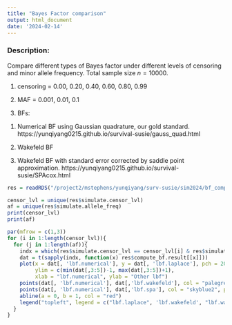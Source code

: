 ```yaml
---
title: "Bayes Factor comparison"
output: html_document
date: '2024-02-14'
---
```



### Description:

Compare different types of Bayes factor under different levels of censoring and minor allele frequency. Total sample size $n=10000$. 

1. censoring = 0.00, 0.20, 0.40, 0.60, 0.80, 0.99

2. MAF = 0.001, 0.01, 0.1

3. BFs: 

1) Numerical BF using Gaussian quadrature, our gold standard. https://yunqiyang0215.github.io/survival-susie/gauss_quad.html

2) Wakefeld BF

3) Wakefeld BF with standard error corrected by saddle point approximation. https://yunqiyang0215.github.io/survival-susie/SPAcox.html

```r
res = readRDS("/project2/mstephens/yunqiyang/surv-susie/sim2024/bf_comparison202402/res_bf.rds")
```

```r
censor_lvl = unique(res$simulate.censor_lvl)
af = unique(res$simulate.allele_freq)
print(censor_lvl)
print(af)
```

```r
par(mfrow = c(1,3))
for (i in 1:length(censor_lvl)){
  for (j in 1:length(af)){
    indx = which(res$simulate.censor_lvl == censor_lvl[i] & res$simulate.allele_freq == af[j])
    dat = t(sapply(indx, function(x) res$compute_bf.result[[x]]))
    plot(x = dat[, 'lbf.numerical'], y = dat[, 'lbf.laplace'], pch = 20, main = paste0("censor=",censor_lvl[i], ", allele frequency=", af[j]),
         ylim = c(min(dat[,3:5])-1, max(dat[,3:5])+1),
         xlab = "lbf.numerical", ylab = "Other lbf")
    points(dat[, 'lbf.numerical'], dat[,'lbf.wakefeld'], col = "palegreen3", pch = 20)
    points(dat[, 'lbf.numerical'], dat[,'lbf.spa'], col = "skyblue2", pch = 20)
    abline(a = 0, b = 1, col = "red")
    legend("topleft", legend = c("lbf.laplace", 'lbf.wakefeld', "lbf.wakefeld+spa", "y=x"), col = c(1, "palegreen3", "skyblue2", 2), pch = 20)
  }
}
```


